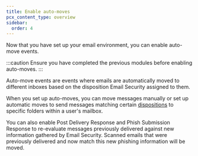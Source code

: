 ```yaml
---
title: Enable auto-moves
pcx_content_type: overview
sidebar:
  order: 4
---
```


Now that you have set up your email environment, you can enable auto-move events.

:::caution
Ensure you have completed the previous modules before enabling auto-moves.
:::

Auto-move events are events where emails are automatically moved to different inboxes based on the disposition Email Security assigned to them.

When you set up auto-moves, you can move messages manually or set up automatic moves to send messages matching certain [dispositions](/learning-paths/secure-o365-email/enable-auto-moves/email-dispositions/) to specific folders within a user's mailbox. 

You can also enable Post Delivery Response and Phish Submission Response to re-evaluate messages previously delivered against new information gathered by Email Security. Scanned emails that were previously delivered and now match this new phishing information will be moved.
